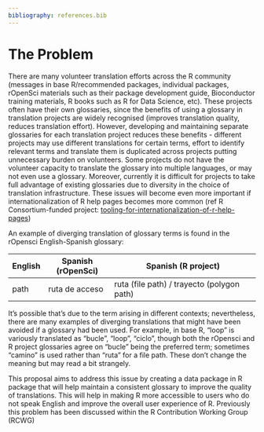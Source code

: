 ```yaml
---
bibliography: references.bib
---
```


# The Problem

```{=html}
<!-- 
Outlining the issue / weak point / problem to be solved by this proposal. This should be a compelling section that sets the reader up for the next section - the proposed solution!

It is important to cover:

 - [ ] What the problem is
 - [ ] Who it affects
 - [ ] Have there been previous attempts to resolve the problem
 - [ ] Why it should be tackled
-->
```

There are many volunteer translation efforts across the R community (messages in base R/recommended packages, individual packages, rOpenSci materials such as their package development guide, Bioconductor training materials, R books such as R for Data Science, etc). These projects often have their own glossaries, since the benefits of using a glossary in translation projects are widely recognised (improves translation quality, reduces translation effort). However, developing and maintaining separate glossaries for each translation project reduces these benefits - different projects may use different translations for certain terms, effort to identify relevant terms and translate them is duplicated across projects putting unnecessary burden on volunteers. Some projects do not have the volunteer capacity to translate the glossary into multiple languages, or may not even use a glossary. Moreover, currently it is difficult for projects to take full advantage of existing glossaries due to diversity in the choice of translation infrastructure. These issues will become even more important if internationalization of R help pages becomes more common (ref R Consortium-funded project: [tooling-for-internationalization-of-r-help-pages](https://r-consortium.org/all-projects/2023-group-2.html#tooling-for-internationalization-of-r-help-pages))

An example of diverging translation of glossary terms is found in the rOpensci English-Spanish glossary:

| English | Spanish (rOpenSci) | Spanish (R project)                        |
|--------|--------------------|--------------------------------------------|
| path    | ruta de acceso     | ruta (file path) / trayecto (polygon path) |   

It's possible that's due to the term arising in different contexts; nevertheless, there are many examples of diverging translations that might have been avoided if a glossary had been used. For example, in base R, "loop" is variously translated as "bucle", "loop", "ciclo", though both the rOpensci and R project glossaries agree on "bucle" being the preferred term; sometimes "camino" is used rather than "ruta" for a file path. These don't change the meaning but may read a bit strangely.

This proposal aims to address this issue by creating a data package in R package that will help maintain a consistent glossary to improve the quality of translations. This will help in making R more accessible to users who do not speak English and improve the overall user experience of R. Previously this problem has been discussed within the R Contribution Working Group (RCWG)
